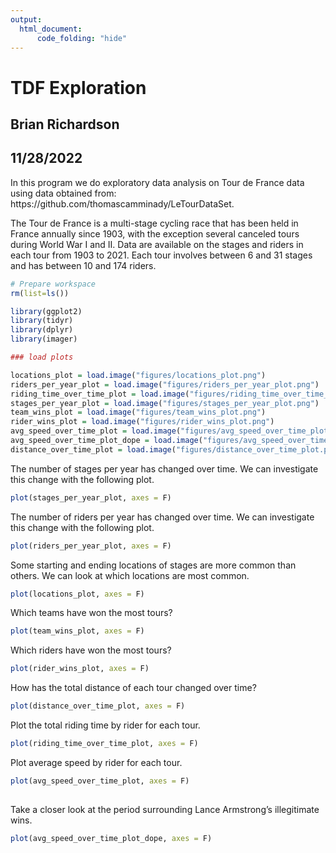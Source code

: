 ---
output:
  html_document:
      code_folding: "hide"
---
# TDF Exploration

## Brian Richardson
## 11/28/2022

In this program we do exploratory data analysis on Tour de France data using data obtained from: https://github.com/thomascamminady/LeTourDataSet.

The Tour de France is a multi-stage cycling race that has been held in France annually since 1903, with the exception several canceled tours during World War I and II. Data are available on the stages and riders in each tour from 1903 to 2021. Each tour involves between 6 and 31 stages and has between 10 and 174 riders.

```{r setup, echo=F, message=F, warning=F}

# Prepare workspace
rm(list=ls())

library(ggplot2)
library(tidyr)
library(dplyr)
library(imager)

```

```{r load-data}

### load plots

locations_plot = load.image("figures/locations_plot.png")
riders_per_year_plot = load.image("figures/riders_per_year_plot.png")
riding_time_over_time_plot = load.image("figures/riding_time_over_time_plot.png")
stages_per_year_plot = load.image("figures/stages_per_year_plot.png")
team_wins_plot = load.image("figures/team_wins_plot.png")
rider_wins_plot = load.image("figures/rider_wins_plot.png")
avg_speed_over_time_plot = load.image("figures/avg_speed_over_time_plot.png")
avg_speed_over_time_plot_dope = load.image("figures/avg_speed_over_time_plot_dope.png")
distance_over_time_plot = load.image("figures/distance_over_time_plot.png")

```


The number of stages per year has changed over time. We can investigate this change with the following plot.

```{r stages-plot}

plot(stages_per_year_plot, axes = F)

```

The number of riders per year has changed over time. We can investigate this change with the following plot.

```{r rider-count-plot}

plot(riders_per_year_plot, axes = F)

```

Some starting and ending locations of stages are more common than others. We can look at which locations are most common.

```{r locations-plot}

plot(locations_plot, axes = F)

```

Which teams have won the most tours?

```{r team-wins-plot}

plot(team_wins_plot, axes = F)

```

Which riders have won the most tours?

```{r rider-wins-plot}

plot(rider_wins_plot, axes = F)

```

How has the total distance of each tour changed over time?

```{r distance-plot}

plot(distance_over_time_plot, axes = F)

```

Plot the total riding time by rider for each tour.

```{r riding-time-plot}

plot(riding_time_over_time_plot, axes = F)

```

Plot average speed by rider for each tour.

```{r avg-speed-plot}

plot(avg_speed_over_time_plot, axes = F)
  
```


Take a closer look at the period surrounding Lance Armstrong's illegitimate wins.

```{r avg-speed-plot-dope}

plot(avg_speed_over_time_plot_dope, axes = F)

```




